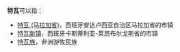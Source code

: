 '''特瓦'''可以指：

*[[特瓦_(马拉加省)|特瓦 (马拉加省)]]，西班牙安达卢西亚自治区马拉加省的市镇
*[[特瓦新镇|特瓦新镇]]，西班牙卡斯蒂利亚-莱昂布尔戈斯省的市镇
*[[特瓦族|特瓦族]]，非洲游牧民族

{{Disambig|Cat=二字消歧义}}